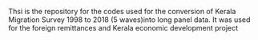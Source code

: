 Thsi is the repository for the codes used for the conversion of Kerala Migration Survey 1998 to 2018 (5 waves)into long panel data. It was used for the foreign remittances and Kerala economic development project 